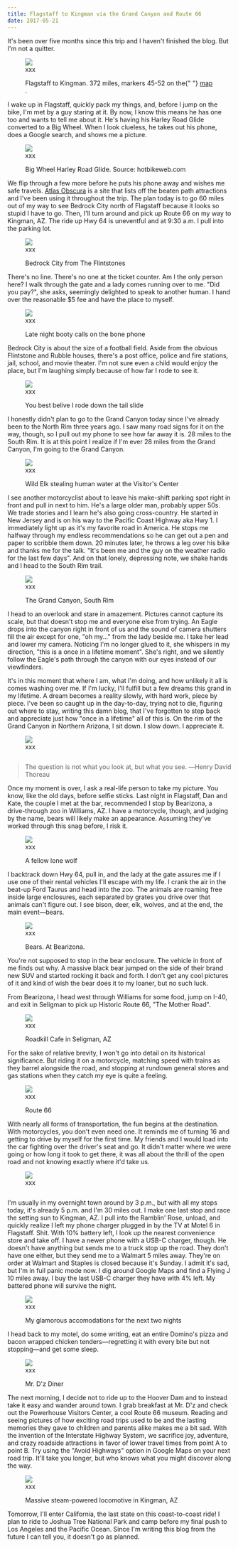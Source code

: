 ```yaml
---
title: Flagstaff to Kingman via the Grand Canyon and Route 66
date: 2017-05-21
---
```


It's been over five months since this trip and I haven't finished the blog. But I'm not a quitter.

<figure>
  <img src="../assets/xxx.jpg" />
  <figcaption>xxx</figcaption>
</figure>

<figure class="centered">
  <div class="content-background" style="max-width:700px;">
    <div class="content-border">
      <div class="content-container">
        <img src="../../assets/day-15.png" alt="" />
      </div>
      <div class="caption-container">
        <figcaption class="caption">
          Flagstaff to Kingman. 372 miles, markers 45-52 on the{" "}
          <a target="_blank" href="https://www.rockywarren.com/posts/">
            map
          </a>
          .
        </figcaption>
      </div>
    </div>
  </div>
</figure>

I wake up in Flagstaff, quickly pack my things, and, before I jump on the bike, I'm met by a guy staring at it. By now, I know this means he has one too and wants to tell me about it. He's having his Harley Road Glide converted to a Big Wheel. When I look clueless, he takes out his phone, does a Google search, and shows me a picture.

<figure>
  <img src="../assets/xxx.jpg" />
  <figcaption>xxx</figcaption>
</figure>

<figure class="centered">
  <div class="content-background">
    <div class="content-border">
      <div class="content-container">
        <img src="../../assets/big-wheel.jpg" alt="" />
      </div>
      <div class="caption-container">
        <figcaption class="caption">
          Big Wheel Harley Road Glide. Source: hotbikeweb.com
        </figcaption>
      </div>
    </div>
  </div>
</figure>

We flip through a few more before he puts his phone away and wishes me safe travels. [Atlas Obscura](http://www.atlasobscura.com/) is a site that lists off the beaten path attractions and I've been using it throughout the trip. The plan today is to go 60 miles out of my way to see Bedrock City north of Flagstaff because it looks so stupid I have to go. Then, I'll turn around and pick up Route 66 on my way to Kingman, AZ. The ride up Hwy 64 is uneventful and at 9:30 a.m. I pull into the parking lot.

<figure>
  <img src="../assets/xxx.jpg" />
  <figcaption>xxx</figcaption>
</figure>

<figure class="centered">
  <div class="content-background">
    <div class="content-border">
      <div class="content-container">
        <img src="../../assets/bedrock-1.jpg" alt="" />
      </div>
      <div class="caption-container">
        <figcaption class="caption">
          Bedrock City from The Flintstones
        </figcaption>
      </div>
    </div>
  </div>
</figure>

There's no line. There's no one at the ticket counter. Am I the only person here? I walk through the gate and a lady comes running over to me. "Did you pay?", she asks, seemingly delighted to speak to another human. I hand over the reasonable \$5 fee and have the place to myself.

<figure>
  <img src="../assets/xxx.jpg" />
  <figcaption>xxx</figcaption>
</figure>

<figure class="centered">
  <div class="content-background" style="max-width:600px;">
    <div class="content-border">
      <div class="content-container">
        <img src="../../assets/bone-phone.jpg" alt="" />
      </div>
      <div class="caption-container">
        <figcaption class="caption">
          Late night booty calls on the bone phone
        </figcaption>
      </div>
    </div>
  </div>
</figure>

Bedrock City is about the size of a football field. Aside from the obvious Flintstone and Rubble houses, there's a post office, police and fire stations, jail, school, and movie theater. I'm not sure even a child would enjoy the place, but I'm laughing simply because of how far I rode to see it.

<figure>
  <img src="../assets/xxx.jpg" />
  <figcaption>xxx</figcaption>
</figure>

<figure class="centered">
  <div class="content-background">
    <div class="content-border">
      <div class="content-container">
        <img src="../../assets/bedrock-2.jpg" alt="" />
      </div>
      <div class="caption-container">
        <figcaption class="caption">
          You best belive I rode down the tail slide
        </figcaption>
      </div>
    </div>
  </div>
</figure>

I honestly didn't plan to go to the Grand Canyon today since I've already been to the North Rim three years ago. I saw many road signs for it on the way, though, so I pull out my phone to see how far away it is. 28 miles to the South Rim. It is at this point I realize if I'm ever 28 miles from the Grand Canyon, I'm going to the Grand Canyon.

<figure>
  <img src="../assets/xxx.jpg" />
  <figcaption>xxx</figcaption>
</figure>

<figure class="centered">
  <div class="content-background" style="max-width:550px;">
    <div class="content-border">
      <div class="content-container">
        <img src="../../assets/elk.jpg" alt="" />
      </div>
      <div class="caption-container">
        <figcaption class="caption">
          Wild Elk stealing human water at the Visitor's Center
        </figcaption>
      </div>
    </div>
  </div>
</figure>

I see another motorcyclist about to leave his make-shift parking spot right in front and pull in next to him. He's a large older man, probably upper 50s. We trade stories and I learn he's also going cross-country. He started in New Jersey and is on his way to the Pacific Coast Highway aka Hwy 1. I immediately light up as it's my favorite road in America. He stops me halfway through my endless recommendations so he can get out a pen and paper to scribble them down. 20 minutes later, he throws a leg over his bike and thanks me for the talk. "It's been me and the guy on the weather radio for the last few days". And on that lonely, depressing note, we shake hands and I head to the South Rim trail.

<figure>
  <img src="../assets/xxx.jpg" />
  <figcaption>xxx</figcaption>
</figure>

<figure class="centered">
  <div class="content-background">
    <div class="content-border">
      <div class="content-container">
        <img src="../../assets/grand-canyon-1.jpg" alt="" />
      </div>
      <div class="caption-container">
        <figcaption class="caption">The Grand Canyon, South Rim</figcaption>
      </div>
    </div>
  </div>
</figure>

I head to an overlook and stare in amazement. Pictures cannot capture its scale, but that doesn't stop me and everyone else from trying. An Eagle drops into the canyon right in front of us and the sound of camera shutters fill the air except for one, "oh my..." from the lady beside me. I take her lead and lower my camera. Noticing I'm no longer glued to it, she whispers in my direction, "this is a once in a lifetime moment". She's right, and we silently follow the Eagle's path through the canyon with our eyes instead of our viewfinders.

It's in this moment that where I am, what I'm doing, and how unlikely it all is comes washing over me. If I'm lucky, I'll fulfill but a few dreams this grand in my lifetime. A dream becomes a reality slowly, with hard work, piece by piece. I've been so caught up in the day-to-day, trying not to die, figuring out where to stay, writing this damn blog, that I've forgotten to step back and appreciate just how "once in a lifetime" all of this is. On the rim of the Grand Canyon in Northern Arizona, I sit down. I slow down. I appreciate it.

<figure>
  <img src="../assets/xxx.jpg" />
  <figcaption>xxx</figcaption>
</figure>

<figure class="centered">
  <div class="content-background" style="max-width:600px;">
    <div class="content-border">
      <div class="content-container">
        <img src="../../assets/grand-canyon-2.jpg" alt="" />
      </div>
    </div>
  </div>
</figure>

> The question is not what you look at, but what you see. ―Henry David Thoreau

Once my moment is over, I ask a real-life person to take my picture. You know, like the old days, before selfie sticks. Last night in Flagstaff, Dan and Kate, the couple I met at the bar, recommended I stop by Bearizona, a drive-through zoo in Williams, AZ. I have a motorcycle, though, and judging by the name, bears will likely make an appearance. Assuming they've worked through this snag before, I risk it.

<figure>
  <img src="../assets/xxx.jpg" />
  <figcaption>xxx</figcaption>
</figure>

<figure class="centered">
  <div class="content-background" style="max-width:600px;">
    <div class="content-border">
      <div class="content-container">
        <img src="../../assets/lone-wolf.jpg" alt="" />
      </div>
      <div class="caption-container">
        <figcaption class="caption">A fellow lone wolf</figcaption>
      </div>
    </div>
  </div>
</figure>

I backtrack down Hwy 64, pull in, and the lady at the gate assures me if I use one of their rental vehicles I'll escape with my life. I crank the air in the beat-up Ford Taurus and head into the zoo. The animals are roaming free inside large enclosures, each separated by grates you drive over that animals can't figure out. I see bison, deer, elk, wolves, and at the end, the main event—bears.

<figure>
  <img src="../assets/xxx.jpg" />
  <figcaption>xxx</figcaption>
</figure>

<figure class="centered">
  <div class="content-background" style="max-width:600px;">
    <div class="content-border">
      <div class="content-container">
        <img src="../../assets/bearizona-1.jpg" alt="" />
      </div>
      <div class="caption-container">
        <figcaption class="caption">Bears. At Bearizona.</figcaption>
      </div>
    </div>
  </div>
</figure>

You're not supposed to stop in the bear enclosure. The vehicle in front of me finds out why. A massive black bear jumped on the side of their brand new SUV and started rocking it back and forth. I don't get any cool pictures of it and kind of wish the bear does it to my loaner, but no such luck.

From Bearizona, I head west through Williams for some food, jump on I-40, and exit in Seligman to pick up Historic Route 66, "The Mother Road".

<figure>
  <img src="../assets/xxx.jpg" />
  <figcaption>xxx</figcaption>
</figure>

<figure class="centered">
  <div class="content-background">
    <div class="content-border">
      <div class="content-container">
        <img src="../../assets/roadkill-cafe.jpg" alt="" />
      </div>
      <div class="caption-container">
        <figcaption class="caption">Roadkill Cafe in Seligman, AZ</figcaption>
      </div>
    </div>
  </div>
</figure>

For the sake of relative brevity, I won't go into detail on its historical significance. But riding it on a motorcycle, matching speed with trains as they barrel alongside the road, and stopping at rundown general stores and gas stations when they catch my eye is quite a feeling.

<figure>
  <img src="../assets/xxx.jpg" />
  <figcaption>xxx</figcaption>
</figure>

<figure class="centered">
  <div class="content-background">
    <div class="content-border">
      <div class="content-container">
        <img src="../../assets/route-66.jpg" alt="" />
      </div>
      <div class="caption-container">
        <figcaption class="caption">Route 66</figcaption>
      </div>
    </div>
  </div>
</figure>

With nearly all forms of transportation, the fun begins at the destination. With motorcycles, you don't even need one. It reminds me of turning 16 and getting to drive by myself for the first time. My friends and I would load into the car fighting over the driver's seat and go. It didn't matter where we were going or how long it took to get there, it was all about the thrill of the open road and not knowing exactly where it'd take us.

<figure>
  <img src="../assets/xxx.jpg" />
  <figcaption>xxx</figcaption>
</figure>

<figure class="centered">
  <div class="content-background">
    <div class="content-border">
      <div class="content-container">
        <img src="../../assets/gas-pumps.jpg" alt="" />
      </div>
    </div>
  </div>
</figure>

I'm usually in my overnight town around by 3 p.m., but with all my stops today, it's already 5 p.m. and I'm 30 miles out. I make one last stop and race the setting sun to Kingman, AZ. I pull into the Ramblin' Rose, unload, and quickly realize I left my phone charger plugged in by the TV at Motel 6 in Flagstaff. Shit. With 10% battery left, I look up the nearest convenience store and take off. I have a newer phone with a USB-C charger, though. He doesn't have anything but sends me to a truck stop up the road. They don't have one either, but they send me to a Walmart 5 miles away. They're on order at Walmart and Staples is closed because it's Sunday. I admit it's sad, but I'm in full panic mode now. I dig around Google Maps and find a Flying J 10 miles away. I buy the last USB-C charger they have with 4% left. My battered phone will survive the night.

<figure>
  <img src="../assets/xxx.jpg" />
  <figcaption>xxx</figcaption>
</figure>

<figure class="centered">
  <div class="content-background" style="max-width:600px;">
    <div class="content-border">
      <div class="content-container">
        <img src="../../assets/ramblin-rose.jpg" alt="" />
      </div>
      <div class="caption-container">
        <figcaption class="caption">
          My glamorous accomodations for the next two nights
        </figcaption>
      </div>
    </div>
  </div>
</figure>

I head back to my motel, do some writing, eat an entire Domino's pizza and bacon wrapped chicken tenders—regretting it with every bite but not stopping—and get some sleep.

<figure>
  <img src="../assets/xxx.jpg" />
  <figcaption>xxx</figcaption>
</figure>

<figure class="centered">
  <div class="content-background" style="max-width:550px;">
    <div class="content-border">
      <div class="content-container">
        <img src="../../assets/d-diner.jpg" alt="" />
      </div>
      <div class="caption-container">
        <figcaption class="caption">Mr. D'z Diner</figcaption>
      </div>
    </div>
  </div>
</figure>

The next morning, I decide not to ride up to the Hoover Dam and to instead take it easy and wander around town. I grab breakfast at Mr. D'z and check out the Powerhouse Visitors Center, a cool Route 66 museum. Reading and seeing pictures of how exciting road trips used to be and the lasting memories they gave to children and parents alike makes me a bit sad. With the invention of the Interstate Highway System, we sacrifice joy, adventure, and crazy roadside attractions in favor of lower travel times from point A to point B. Try using the "Avoid Highways" option in Google Maps on your next road trip. It'll take you longer, but who knows what you might discover along the way.

<figure>
  <img src="../assets/xxx.jpg" />
  <figcaption>xxx</figcaption>
</figure>

<figure class="centered">
  <div class="content-background">
    <div class="content-border">
      <div class="content-container">
        <img src="../../assets/locomotive.jpg" alt="" />
      </div>
      <div class="caption-container">
        <figcaption class="caption">
          Massive steam-powered locomotive in Kingman, AZ
        </figcaption>
      </div>
    </div>
  </div>
</figure>

Tomorrow, I'll enter California, the last state on this coast-to-coast ride! I plan to ride to Joshua Tree National Park and camp before my final push to Los Angeles and the Pacific Ocean. Since I'm writing this blog from the future I can tell you, it doesn't go as planned.
